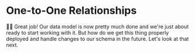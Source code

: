# One-to-One Relationships

👨‍💼 Great job! Our data model is now pretty much done and we're just about ready
to start working with it. But how do we get this thing properly deployed and
handle changes to our schema in the future. Let's look at that next.
